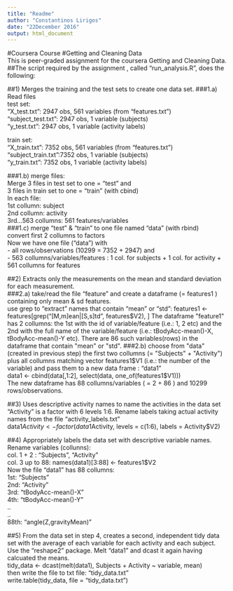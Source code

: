 ```yaml
---
title: "Readme"
author: "Constantinos Lirigos"
date: "22December 2016"
output: html_document
---
```

#Coursera Course 
#Getting and Cleaning Data  
This is peer-graded assignment for the coursera Getting and Cleaning Data.  
##The script required by the assignment , called "run_analysis.R", does the following:  

##1) Merges the training and the test sets to create one data set.
###1.a) Read files  
test set:  
"X_test.txt": 2947 obs, 561 variables (from "features.txt")  
"subject_test.txt": 2947 obs, 1 variable (subjects)  
"y_test.txt": 2947 obs, 1 variable (activity labels)  

train set:  
"X_train.txt": 7352 obs, 561 variables (from "features.txt")  
"subject_train.txt":7352 obs, 1 variable (subjects)  
"y_train.txt": 7352 obs, 1 variable (activity labels)  

###1.b) merge files:  
Merge 3 files in test set to one = "test" and   
3 files in train set to one = "train" (with cbind)  
In each file:  
1st collumn: subject  
2nd collumn: activity  
3rd...563 collumns: 561 features/variables  
###1.c) merge "test" & "train" to one file named "data" (with rbind)  
convert first 2 collumns to factors  
Now we have one file ("data") with   
- all rows/observations (10299 = 7352 + 2947) and   
- 563 collumns/variables/features : 1 col. for subjects + 1 col. for activity + 561 collumns for features  

##2) Extracts only the measurements on the mean and standard deviation for each measurement.  
###2.a) take/read the file "feature" and create a dataframe (= features1 ) containing only mean & sd features.   
use grep to "extract" names that contain "mean" or "std":
features1 <- features[grep("[M,m]ean|[S,s]td", features$V2), ]  
The dataframe "feature1" has 2 collumns: the 1st with the id of variable/feature (i.e.: 1, 2 etc) and the 2nd with the full name of the variable/feature (i.e.: tBodyAcc-mean()-X, tBodyAcc-mean()-Y etc). There are 86 such variables(rows) in the dataframe that contain "mean" or "std".  
###2.b) choose from "data" (created in previous step) the  first two collumns (= "Subjects" + "Activity") plus all collumns matching vector features1$V1 (i.e.: the number of the variable) and pass them to a new data frame : "data1"  
data1 <- cbind(data[,1:2], select(data, one_of(features1$V1)))  
The new dataframe has 88 collumns/variables ( = 2 + 86 ) and 10299 rows/observations.  

##3) Uses descriptive activity names to name the activities in the data set  
"Activity" is a factor with 6 levels 1:6. Rename labels taking actual activity names from the file "activity_labels.txt"  
data1$Activity <- factor(data1$Activity, levels = c(1:6), labels = Activity$V2)

##4) Appropriately labels the data set with descriptive variable names.  
Rename variables (collunns):  
col. 1 + 2 : "Subjects", "Activity"  
col. 3 up to 88: names(data1)[3:88] <- features1$V2  
Now the file "data1" has 88 collumns:  
1st: "Subjects"  
2nd: "Activity"  
3rd: "tBodyAcc-mean()-X"  
4th: "tBodyAcc-mean()-Y"  
..  
..  
88th: "angle(Z,gravityMean)"  

##5) From the data set in step 4, creates a second, independent tidy data set with the average of each variable for each activity and each subject.  
Use the "reshape2" package. Melt "data1" and dcast it again having calcuated the means.   
tidy_data <- dcast(melt(data1), Subjects + Activity ~ variable, mean)  
then write the file to txt file: "tidy_data.txt"  
write.table(tidy_data, file = "tidy_data.txt")




